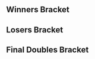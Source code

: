 {{DISPLAYTITLE:DreamHack Denver 2017: ''Melee'' Doubles Bracket}}{{SetGame|melee}}
{{DreamHack Denver 2017 Melee Tabs}}
==Winners Bracket==
{{64DEDoublesWBracketA
|column-width=170
<!-- ROUND 1 -->
|r1m1t1p1=Hungrybox |r1m1t1p1flag=us
|r1m1t1p2=ChuDat |r1m1t1p2flag=us |r1m1t1score=2
|r1m1t2p1=Vest |r1m1t2p1flag=us
|r1m1t2p2=Sambr |r1m1t2p2flag=us |r1m1t2score=0
|r1m1win=1

|r1m2t1p1=Perfect_LifeForm |r1m2t1p1flag=us
|r1m2t1p2=BAD_BHUDDA |r1m2t1p2flag=us |r1m2t1score={{win}}
|r1m2t2p1=Ulysses |r1m2t2p1flag=us
|r1m2t2p2=Cheif Keif |r1m2t2p2flag=us |r1m2t2score=DQ
|r1m2win=1

|r1m3t1p1=Nosebleed |r1m3t1p1flag=us
|r1m3t1p2=Conman |r1m3t1p2flag=us |r1m3t1score=2
|r1m3t2p1=zeonyphus |r1m3t2p1flag=us
|r1m3t2p2=Crowken |r1m3t2p2flag=us |r1m3t2score=0
|r1m3win=1

|r1m4t1p1=Okay |r1m4t1p1flag=us
|r1m4t1p2=Fish |r1m4t1p2flag=us |r1m4t1score=2
|r1m4t2p1=Slothy |r1m4t2p1flag=us
|r1m4t2p2=Oyster |r1m4t2p2flag=us |r1m4t2score=0
|r1m4win=1

|r1m5t1p1=Third Strongest |r1m5t1p1flag=us
|r1m5t1p2=FKA Scallop |r1m5t1p2flag=us |r1m5t1score=2
|r1m5t2p1=Four |r1m5t2p1flag=us
|r1m5t2p2=Bloody |r1m5t2p2flag=us |r1m5t2score=0
|r1m5win=1

|r1m6t1p1=SpecialK |r1m6t1p1flag=us
|r1m6t1p2=Oleyy |r1m6t1p2flag=us |r1m6t1score=2
|r1m6t2p1=Kiefer |r1m6t2p1flag=us
|r1m6t2p2=Ace |r1m6t2p2flag=us |r1m6t2score=1
|r1m6win=1

|r1m7t1p1=Wohlgey |r1m7t1p1flag=us
|r1m7t1p2=Bobby Frizz |r1m7t1p2flag=us |r1m7t1score=1
|r1m7t2p1=JeoDude |r1m7t2p1flag=us
|r1m7t2p2=Max$ |r1m7t2p2flag=us |r1m7t2score=2
|r1m7win=2

|r1m8t1p1=destinybond |r1m8t1p1flag=us
|r1m8t1p2=Eikelmann |r1m8t1p2flag=ru |r1m8t1score=2
|r1m8t2p1=Trebor |r1m8t2p1flag=us
|r1m8t2p2=turtlesoup |r1m8t2p2flag=us |r1m8t2score=0
|r1m8win=1

|r1m9t1p1=Snowy |r1m9t1p1flag=us
|r1m9t1p2=Mew2King |r1m9t1p2flag=us |r1m9t1score=2
|r1m9t2p1=MajorDuncan |r1m9t2p1flag=us
|r1m9t2p2=Tom Selleck's Moustache |r1m9t2p2flag=us |r1m9t2score=0
|r1m9win=1

|r1m10t1p1=CoolJamz |r1m10t1p1flag=us
|r1m10t1p2=Theek |r1m10t1p2flag=us |r1m10t1score=2
|r1m10t2p1=Koi |r1m10t2p1flag=us
|r1m10t2p2=Polaroll |r1m10t2p2flag=us |r1m10t2score=0
|r1m10win=1

|r1m11t1p1=Joey |r1m11t1p1flag=us
|r1m11t1p2=ESAM |r1m11t1p2flag=us |r1m11t1score=2
|r1m11t2p1=Coolper |r1m11t2p1flag=us
|r1m11t2p2=Blond Jesus |r1m11t2p2flag=us |r1m11t2score=0
|r1m11win=1

|r1m12t1p1=krzy8 |r1m12t1p1flag=us
|r1m12t1p2=Wheels |r1m12t1p2flag=us |r1m12t1score=2
|r1m12t2p1=NateSlayer22 |r1m12t2p1flag=us
|r1m12t2p2=Slimreaper |r1m12t2p2flag= |r1m12t2score=0
|r1m12win=1

|r1m13t1p1=S2J |r1m13t1p1flag=us
|r1m13t1p2=HomeMadeWaffles |r1m13t1p2flag=us |r1m13t1score=2
|r1m13t2p1=Nexas |r1m13t2p1flag=us
|r1m13t2p2=Gata |r1m13t2p2flag=us |r1m13t2score=0
|r1m13win=1

|r1m14t1p1=Jmac |r1m14t1p1flag=us
|r1m14t1p2=iago |r1m14t1p2flag=us |r1m14t1score=2
|r1m14t2p1=Heebster |r1m14t2p1flag=us
|r1m14t2p2=gumbosaurus |r1m14t2p2flag=us |r1m14t2score=0
|r1m14win=1

|r1m15t1p1=KittyMW |r1m15t1p1flag=us
|r1m15t1p2=patcake |r1m15t1p2flag=us |r1m15t1score={{win}}
|r1m15t2p1=Bread |r1m15t2p1flag=us
|r1m15t2p2=Waifu |r1m15t2p2flag=us |r1m15t2score=DQ
|r1m15win=1

|r1m16t1p1=You |r1m16t1p1flag=us
|r1m16t1p2=Silkylaroux |r1m16t1p2flag=us |r1m16t1score={{win}}
|r1m16t2p1=LB |r1m16t2p1flag=us
|r1m16t2p2=Pantomime |r1m16t2p2flag=us |r1m16t2score=DQ
|r1m16win=1

|r1m17t1p1=NMW |r1m17t1p1flag=us
|r1m17t1p2=SFAT |r1m17t1p2flag=us |r1m17t1score=2
|r1m17t2p1=Blandeezy |r1m17t2p1flag=us
|r1m17t2p2=LV9G |r1m17t2p2flag=us |r1m17t2score=0
|r1m17win=1

|r1m18t1p1=StevenJobs |r1m18t1p1flag=us
|r1m18t1p2=30CentNoodles |r1m18t1p2flag=us |r1m18t1score=2
|r1m18t2p1=Wutup |r1m18t2p1flag=us
|r1m18t2p2=FishHatGuy |r1m18t2p2flag=us |r1m18t2score=0
|r1m18win=1

|r1m19t1p1=Reesch |r1m19t1p1flag=us
|r1m19t1p2=greenwalk |r1m19t1p2flag=us |r1m19t1score=2
|r1m19t2p1=Blackwayv |r1m19t2p1flag=us
|r1m19t2p2=ESlick |r1m19t2p2flag=us |r1m19t2score=0
|r1m19win=1

|r1m20t1p1=True Romance |r1m20t1p1flag=us
|r1m20t1p2=daneJERIS |r1m20t1p2flag= |r1m20t1score=DQ
|r1m20t2p1=bunitbill |r1m20t2p1flag=us
|r1m20t2p2=The_Ultimate_D |r1m20t2p2flag=us |r1m20t2score={{win}}
|r1m20win=2

|r1m21t1p1=Mijo! |r1m21t1p1flag=us
|r1m21t1p2=Mojo |r1m21t1p2flag=us |r1m21t1score=2
|r1m21t2p1=Gobo923 |r1m21t2p1flag=us
|r1m21t2p2=Bubbles1869 |r1m21t2p2flag=us |r1m21t2score=0
|r1m21win=1

|r1m22t1p1=Feenex |r1m22t1p1flag=us
|r1m22t1p2=Mysto |r1m22t1p2flag=us |r1m22t1score=1
|r1m22t2p1=TBD |r1m22t2p1flag=us
|r1m22t2p2=Slurex |r1m22t2p2flag=us |r1m22t2score=2
|r1m22win=2

|r1m23t1p1=WizP |r1m23t1p1flag=us
|r1m23t1p2=DSJ |r1m23t1p2flag=us |r1m23t1score={{win}}
|r1m23t2p1=Haxses |r1m23t2p1flag=us
|r1m23t2p2=Masked |r1m23t2p2flag= |r1m23t2score=DQ
|r1m23win=1

|r1m24t1p1=AHS |r1m24t1p1flag=us
|r1m24t1p2=Suess |r1m24t1p2flag=us |r1m24t1score={{win}}
|r1m24t2p1=Regulating_Mofo |r1m24t2p1flag=us
|r1m24t2p2=Hubba Bubba |r1m24t2p2flag=us |r1m24t2score=DQ
|r1m24win=1

|r1m25t1p1=Syrox |r1m25t1p1flag=us
|r1m25t1p2=Westballz |r1m25t1p2flag=us |r1m25t1score=2
|r1m25t2p1=iCO |r1m25t2p1flag=us
|r1m25t2p2=Kurt McGurt |r1m25t2p2flag=us |r1m25t2score=0
|r1m25win=1

|r1m26t1p1=GetCrabby |r1m26t1p1flag=us
|r1m26t1p2=Dynasty |r1m26t1p2flag=us |r1m26t1score=2
|r1m26t2p1=Tricolour |r1m26t2p1flag=us
|r1m26t2p2=DonutBoy_17 |r1m26t2p2flag=us |r1m26t2score=0
|r1m26win=1

|r1m27t1p1=Fishbait |r1m27t1p1flag=us
|r1m27t1p2=Keyo |r1m27t1p2flag=us |r1m27t1score=2
|r1m27t2p1=mibikin |r1m27t2p1flag=us
|r1m27t2p2=Dechlek |r1m27t2p2flag=us |r1m27t2score=0
|r1m27win=1

|r1m28t1p1=Phazon |r1m28t1p1flag=us
|r1m28t1p2=Fizz |r1m28t1p2flag=us |r1m28t1score=2
|r1m28t2p1=uvsvdu |r1m28t2p1flag=us
|r1m28t2p2=TheMoonX |r1m28t2p2flag=us |r1m28t2score=0
|r1m28win=1

|r1m29t1p1=G$ |r1m29t1p1flag=us
|r1m29t1p2=DJ Nintendo |r1m29t1p2flag=us |r1m29t1score=2
|r1m29t2p1=BATTS |r1m29t2p1flag=us
|r1m29t2p2=Akito |r1m29t2p2flag=us |r1m29t2score=0
|r1m29win=1

|r1m30t1p1=FERF |r1m30t1p1flag=us
|r1m30t1p2=Zealot |r1m30t1p2flag=us |r1m30t1score=2
|r1m30t2p1=chrisWITHaK |r1m30t2p1flag=us
|r1m30t2p2=PLOP |r1m30t2p2flag=us |r1m30t2score=0
|r1m30win=1

|r1m31t1p1=TheVelvetMarmot |r1m31t1p1flag=us
|r1m31t1p2=JSalt |r1m31t1p2flag=us |r1m31t1score=2
|r1m31t2p1=BANG! |r1m31t2p1flag=us
|r1m31t2p2=JoGuy |r1m31t2p2flag=us |r1m31t2score=0
|r1m31win=1

|r1m32t1p1=Tips |r1m32t1p1flag=us
|r1m32t1p2=Critius |r1m32t1p2flag=us |r1m32t1score=2
|r1m32t2p1=ilikepieinmouth |r1m32t2p1flag=us
|r1m32t2p2=Geostigma |r1m32t2p2flag=us |r1m32t2score=0
|r1m32win=1

<!-- ROUND 2 -->
|r2m1t1p1=Hungrybox |r2m1t1p1flag=us
|r2m1t1p2=ChuDat |r2m1t1p2flag=us |r2m1t1score=2
|r2m1t2p1=Perfect_LifeForm |r2m1t2p1flag=us
|r2m1t2p2=BAD_BHUDDA |r2m1t2p2flag=us |r2m1t2score=0
|r2m1win=1

|r2m2t1p1=Nosebleed |r2m2t1p1flag=us
|r2m2t1p2=Conman |r2m2t1p2flag=us |r2m2t1score=1
|r2m2t2p1=Okay |r2m2t2p1flag=us
|r2m2t2p2=Fish |r2m2t2p2flag=us |r2m2t2score=2
|r2m2win=2

|r2m3t1p1=Third Strongest |r2m3t1p1flag=us
|r2m3t1p2=FKA Scallop |r2m3t1p2flag=us |r2m3t1score=2
|r2m3t2p1=SpecialK |r2m3t2p1flag=us
|r2m3t2p2=Oleyy |r2m3t2p2flag=us |r2m3t2score=0
|r2m3win=1

|r2m4t1p1=JeoDude |r2m4t1p1flag=us
|r2m4t1p2=Max$ |r2m4t1p2flag=us |r2m4t1score=0
|r2m4t2p1=destinybond |r2m4t2p1flag=us
|r2m4t2p2=Eikelmann |r2m4t2p2flag=ru |r2m4t2score=2
|r2m4win=2

|r2m5t1p1=Snowy |r2m5t1p1flag=us
|r2m5t1p2=Mew2King |r2m5t1p2flag=us |r2m5t1score=2
|r2m5t2p1=CoolJamz |r2m5t2p1flag=us
|r2m5t2p2=Theek |r2m5t2p2flag=us |r2m5t2score=0
|r2m5win=1

|r2m6t1p1=Joey |r2m6t1p1flag=us
|r2m6t1p2=ESAM |r2m6t1p2flag=us |r2m6t1score=2
|r2m6t2p1=krzy8 |r2m6t2p1flag=us
|r2m6t2p2=Wheels |r2m6t2p2flag=us |r2m6t2score=0
|r2m6win=1

|r2m7t1p1=S2J |r2m7t1p1flag=us
|r2m7t1p2=HomeMadeWaffles |r2m7t1p2flag=us |r2m7t1score=2
|r2m7t2p1=Jmac |r2m7t2p1flag=us
|r2m7t2p2=iago |r2m7t2p2flag=us |r2m7t2score=0
|r2m7win=1

|r2m8t1p1=KittyMW |r2m8t1p1flag=us
|r2m8t1p2=patcake |r2m8t1p2flag=us |r2m8t1score=2
|r2m8t2p1=You |r2m8t2p1flag=us
|r2m8t2p2=Silkylaroux |r2m8t2p2flag=us |r2m8t2score=0
|r2m8win=1

|r2m9t1p1=NMW |r2m9t1p1flag=us
|r2m9t1p2=SFAT |r2m9t1p2flag=us |r2m9t1score=2
|r2m9t2p1=StevenJobs |r2m9t2p1flag=us
|r2m9t2p2=30CentNoodles |r2m9t2p2flag=us |r2m9t2score=0
|r2m9win=1

|r2m10t1p1=Reesch |r2m10t1p1flag=us
|r2m10t1p2=greenwalk |r2m10t1p2flag=us |r2m10t1score={{win}}
|r2m10t2p1=bunitbill |r2m10t2p1flag=us
|r2m10t2p2=The_Ultimate_D |r2m10t2p2flag=us |r2m10t2score=DQ
|r2m10win=1

|r2m11t1p1=Mijo! |r2m11t1p1flag=us
|r2m11t1p2=Mojo |r2m11t1p2flag=us |r2m11t1score=2
|r2m11t2p1=TBD |r2m11t2p1flag=us
|r2m11t2p2=Slurex |r2m11t2p2flag=us |r2m11t2score=0
|r2m11win=1

|r2m12t1p1=WizP |r2m12t1p1flag=us
|r2m12t1p2=DSJ |r2m12t1p2flag=us |r2m12t1score=2
|r2m12t2p1=AHS |r2m12t2p1flag=us
|r2m12t2p2=Suess |r2m12t2p2flag=us |r2m12t2score=0
|r2m12win=1

|r2m13t1p1=Syrox |r2m13t1p1flag=us
|r2m13t1p2=Westballz |r2m13t1p2flag=us |r2m13t1score=2
|r2m13t2p1=GetCrabby |r2m13t2p1flag=us
|r2m13t2p2=Dynasty |r2m13t2p2flag=us |r2m13t2score=0
|r2m13win=1

|r2m14t1p1=Fishbait |r2m14t1p1flag=us
|r2m14t1p2=Keyo |r2m14t1p2flag=us |r2m14t1score=2
|r2m14t2p1=Phazon |r2m14t2p1flag=us
|r2m14t2p2=Fizz |r2m14t2p2flag=us |r2m14t2score=0
|r2m14win=1

|r2m15t1p1=G$ |r2m15t1p1flag=us
|r2m15t1p2=DJ Nintendo |r2m15t1p2flag=us |r2m15t1score=2
|r2m15t2p1=FERF |r2m15t2p1flag=us
|r2m15t2p2=Zealot |r2m15t2p2flag=us |r2m15t2score=0
|r2m15win=1

|r2m16t1p1=TheVelvetMarmot |r2m16t1p1flag=us
|r2m16t1p2=JSalt |r2m16t1p2flag=us |r2m16t1score=2
|r2m16t2p1=Tips |r2m16t2p1flag=us
|r2m16t2p2=Critius |r2m16t2p2flag=us |r2m16t2score=0
|r2m16win=1

<!-- ROUND 3 -->
|r3m1t1p1=Hungrybox |r3m1t1p1flag=us
|r3m1t1p2=ChuDat |r3m1t1p2flag=us |r3m1t1score=2
|r3m1t2p1=Okay |r3m1t2p1flag=us
|r3m1t2p2=Fish |r3m1t2p2flag=us |r3m1t2score=0
|r3m1win=1

|r3m2t1p1=Third Strongest |r3m2t1p1flag=us
|r3m2t1p2=FKA Scallop |r3m2t1p2flag=us |r3m2t1score=0
|r3m2t2p1=destinybond |r3m2t2p1flag=us
|r3m2t2p2=Eikelmann |r3m2t2p2flag=ru |r3m2t2score=2
|r3m2win=2


|r3m3t1p1=Snowy |r3m3t1p1flag=us
|r3m3t1p2=Mew2King |r3m3t1p2flag=us |r3m3t1score=2
|r3m3t2p1=Joey |r3m3t2p1flag=us
|r3m3t2p2=ESAM |r3m3t2p2flag=us |r3m3t2score=0
|r3m3win=1

|r3m4t1p1=S2J |r3m4t1p1flag=us
|r3m4t1p2=HomeMadeWaffles |r3m4t1p2flag=us |r3m4t1score=2
|r3m4t2p1=KittyMW |r3m4t2p1flag=us
|r3m4t2p2=patcake |r3m4t2p2flag=us |r3m4t2score=0
|r3m4win=1

|r3m5t1p1=NMW |r3m5t1p1flag=us
|r3m5t1p2=SFAT |r3m5t1p2flag=us |r3m5t1score=2
|r3m5t2p1=Reesch |r3m5t2p1flag=us
|r3m5t2p2=greenwalk |r3m5t2p2flag=us |r3m5t2score=0
|r3m5win=1

|r3m6t1p1=Mijo! |r3m6t1p1flag=us
|r3m6t1p2=Mojo |r3m6t1p2flag=us |r3m6t1score=2
|r3m6t2p1=WizP |r3m6t2p1flag=us
|r3m6t2p2=DSJ |r3m6t2p2flag=us |r3m6t2score=0
|r3m6win=1

|r3m7t1p1=Syrox |r3m7t1p1flag=us
|r3m7t1p2=Westballz |r3m7t1p2flag=us |r3m7t1score=2
|r3m7t2p1=Fishbait |r3m7t2p1flag=us
|r3m7t2p2=Keyo |r3m7t2p2flag=us |r3m7t2score=0
|r3m7win=1

|r3m8t1p1=G$ |r3m8t1p1flag=us
|r3m8t1p2=DJ Nintendo |r3m8t1p2flag=us |r3m8t1score=2
|r3m8t2p1=TheVelvetMarmot |r3m8t2p1flag=us
|r3m8t2p2=JSalt |r3m8t2p2flag=us |r3m8t2score=0
|r3m8win=1

<!-- ROUND 4 -->
|r4m1t1p1=Hungrybox |r4m1t1p1flag=us
|r4m1t1p2=ChuDat |r4m1t1p2flag=us |r4m1t1score=2
|r4m1t2p1=destinybond |r4m1t2p1flag=us
|r4m1t2p2=Eikelmann |r4m1t2p2flag=ru |r4m1t2score=0
|r4m1win=1

|r4m2t1p1=Snowy |r4m2t1p1flag=us
|r4m2t1p2=Mew2King |r4m2t1p2flag=us |r4m2t1score=0
|r4m2t2p1=S2J |r4m2t2p1flag=us
|r4m2t2p2=HomeMadeWaffles |r4m2t2p2flag=us |r4m2t2score=2
|r4m2win=2
|r4m2t1p1char1=jigglypuff |r4m2t1p1stock1=0 |r4m2t1p2char1=sheik |r4m2t1p2stock1=0
|r4m2t2p1char1=cf |r4m2t2p1stock1=1 |r4m2t2p2char1=fox |r4m2t2p2stock1=1 |r4m2win1=2 |r4m2stage1=Battlefield
|r4m2t1p1char2=jigglypuff |r4m2t1p1stock2=0 |r4m2t1p2char2=sheik |r4m2t1p2stock2=0
|r4m2t2p1char2=cf |r4m2t2p1stock2=2 |r4m2t2p2char2=fox |r4m2t2p2stock2=1 |r4m2win2=2 |r4m2stage2=Battlefield
|r4m2date=October 20, 2017
|r4m2details={{BracketMatchDetails|reddit=|comment=|vod=}}

|r4m3t1p1=NMW |r4m3t1p1flag=us
|r4m3t1p2=SFAT |r4m3t1p2flag=us |r4m3t1score=2
|r4m3t2p1=Mijo! |r4m3t2p1flag=us
|r4m3t2p2=Mojo |r4m3t2p2flag=us |r4m3t2score=1
|r4m3win=1

|r4m4t1p1=Syrox |r4m4t1p1flag=us
|r4m4t1p2=Westballz |r4m4t1p2flag=us |r4m4t1score=2
|r4m4t2p1=G$ |r4m4t2p1flag=us
|r4m4t2p2=DJ Nintendo |r4m4t2p2flag=us |r4m4t2score=1
|r4m4win=1

<!-- ROUND 5 -->
|r5m1t1p1=Hungrybox |r5m1t1p1flag=us
|r5m1t1p2=ChuDat |r5m1t1p2flag=us |r5m1t1score=2
|r5m1t2p1=S2J |r5m1t2p1flag=us
|r5m1t2p2=HomeMadeWaffles |r5m1t2p2flag=us |r5m1t2score=0
|r5m1win=1
|r5m1t1p1char1=jigglypuff |r5m1t1p1stock1=2 |r5m1t1p2char1=ic |r5m1t1p2stock1=2
|r5m1t2p1char1=cf |r5m1t2p1stock1=0 |r5m1t2p2char1=fox |r5m1t2p2stock1=0 |r5m1win1=1 |r5m1stage1=Battlefield
|r5m1t1p1char2=jigglypuff |r5m1t1p1stock2=1 |r5m1t1p2char2=ic |r5m1t1p2stock2=3
|r5m1t2p1char2=cf |r5m1t2p1stock2=0 |r5m1t2p2char2=fox |r5m1t2p2stock2=0 |r5m1win2=1 |r5m1stage2=Pokémon Stadium
|r5m1date=October 20, 2017
|r5m1details={{BracketMatchDetails|reddit=|comment=|vod=}}

|r5m2t1p1=NMW |r5m2t1p1flag=us
|r5m2t1p2=SFAT |r5m2t1p2flag=us |r5m2t1score=2
|r5m2t2p1=Syrox |r5m2t2p1flag=us
|r5m2t2p2=Westballz |r5m2t2p2flag=us |r5m2t2score=0
|r5m2win=1
|r5m2t1p1char1=cf |r5m2t1p1stock1=0 |r5m2t1p2char1=fox |r5m2t1p2stock1=1
|r5m2t2p1char1=fox |r5m2t2p1stock1=0 |r5m2t2p2char1=falco |r5m2t2p2stock1=0 |r5m2win1=1 |r5m2stage1=Battlefield
|r5m2t1p1char2=cf |r5m2t1p1stock2=1 |r5m2t1p2char2=fox |r5m2t1p2stock2=1
|r5m2t2p1char2=fox |r5m2t2p1stock2=0 |r5m2t2p2char2=falco |r5m2t2p2stock2=0 |r5m2win2=1 |r5m2stage2=Dream Land
|r5m2date=October 20, 2017
|r5m2details={{BracketMatchDetails|reddit=|comment=|vod=}}
}}

==Losers Bracket==
{{64DEDoublesLBracketSmwA
|tourneylink=DreamHack/2017/Denver/Melee
|tourneyname=DreamHack Denver 2017
|l1placement=49-64
|l2placement=33-48
|l3placement=25-32
|l4placement=17-24
|l5placement=13-16
|l6placement=9-12
|l7placement=7-8
|l8placement=5-6
|column-width=170

<!-- ROUND 1 -->
|l1m1t1p1=Vest |l1m1t1p1flag=us
|l1m1t1p2=Sambr |l1m1t1p2flag=us |l1m1t1score=2
|l1m1t2p1=Ulysses |l1m1t2p1flag=us
|l1m1t2p2=Cheif Keif |l1m1t2p2flag=us |l1m1t2score=1
|l1m1win=1

|l1m2t1p1=zeonyphus |l1m2t1p1flag=us
|l1m2t1p2=Crowken |l1m2t1p2flag=us |l1m2t1score=0
|l1m2t2p1=Slothy |l1m2t2p1flag=us
|l1m2t2p2=Oyster |l1m2t2p2flag=us |l1m2t2score=2
|l1m2win=2

|l1m3t1p1=Four |l1m3t1p1flag=us
|l1m3t1p2=Bloody |l1m3t1p2flag=us |l1m3t1score=2
|l1m3t2p1=Kiefer |l1m3t2p1flag=us
|l1m3t2p2=Ace |l1m3t2p2flag=us |l1m3t2score=1
|l1m3win=1

|l1m4t1p1=Wohlgey |l1m4t1p1flag=us
|l1m4t1p2=Bobby Frizz |l1m4t1p2flag=us |l1m4t1score=2
|l1m4t2p1=Trebor |l1m4t2p1flag=us
|l1m4t2p2=turtlesoup |l1m4t2p2flag=us |l1m4t2score=0
|l1m4win=1

|l1m5t1p1=MajorDuncan |l1m5t1p1flag=us
|l1m5t1p2=Tom Selleck's Moustache |l1m5t1p2flag=us |l1m5t1score=0
|l1m5t2p1=Koi |l1m5t2p1flag=us
|l1m5t2p2=Polaroll |l1m5t2p2flag=us |l1m5t2score=2
|l1m5win=2

|l1m6t1p1=Coolper |l1m6t1p1flag=us
|l1m6t1p2=Blond Jesus |l1m6t1p2flag=us |l1m6t1score={{win}}
|l1m6t2p1=NateSlayer22 |l1m6t2p1flag=us
|l1m6t2p2=Slimreaper |l1m6t2p2flag= |l1m6t2score=DQ
|l1m6win=1

|l1m7t1p1=Nexas |l1m7t1p1flag=us
|l1m7t1p2=Gata |l1m7t1p2flag=us |l1m7t1score=0
|l1m7t2p1=Heebster |l1m7t2p1flag=us
|l1m7t2p2=gumbosaurus |l1m7t2p2flag=us |l1m7t2score=2
|l1m7win=2

|l1m8t1p1=Bread |l1m8t1p1flag=us
|l1m8t1p2=Waifu |l1m8t1p2flag=us |l1m8t1score={{win}}
|l1m8t2p1=LB |l1m8t2p1flag=us
|l1m8t2p2=Pantomime |l1m8t2p2flag=us |l1m8t2score=DQ
|l1m8win=1

|l1m9t1p1=Blandeezy |l1m9t1p1flag=us
|l1m9t1p2=LV9G |l1m9t1p2flag=us |l1m9t1score=2
|l1m9t2p1=Wutup |l1m9t2p1flag=us
|l1m9t2p2=FishHatGuy |l1m9t2p2flag=us |l1m9t2score=0
|l1m9win=1

|l1m10t1p1=Blackwayv |l1m10t1p1flag=us
|l1m10t1p2=ESlick |l1m10t1p2flag=us |l1m10t1score={{win}}
|l1m10t2p1=True Romance |l1m10t2p1flag=us
|l1m10t2p2=daneJERIS |l1m10t2p2flag= |l1m10t2score=DQ
|l1m10win=1

|l1m11t1p1=Gobo923 |l1m11t1p1flag=us
|l1m11t1p2=Bubbles1869 |l1m11t1p2flag=us |l1m11t1score=DQ
|l1m11t2p1=Feenex |l1m11t2p1flag=us
|l1m11t2p2=Mysto |l1m11t2p2flag=us |l1m11t2score={{win}}
|l1m11win=2

|l1m12t1p1=Haxses |l1m12t1p1flag=us
|l1m12t1p2=Masked |l1m12t1p2flag= |l1m12t1score={{win}}
|l1m12t2p1=Regulating_Mofo |l1m12t2p1flag=us
|l1m12t2p2=Hubba Bubba |l1m12t2p2flag=us |l1m12t2score=DQ
|l1m12win=1

|l1m13t1p1=iCO |l1m13t1p1flag=us
|l1m13t1p2=Kurt McGurt |l1m13t1p2flag=us |l1m13t1score=2
|l1m13t2p1=Tricolour |l1m13t2p1flag=us
|l1m13t2p2=DonutBoy_17 |l1m13t2p2flag=us |l1m13t2score=0
|l1m13win=1

|l1m14t1p1=mibikin |l1m14t1p1flag=us
|l1m14t1p2=Dechlek |l1m14t1p2flag=us |l1m14t1score=2
|l1m14t2p1=uvsvdu |l1m14t2p1flag=us
|l1m14t2p2=TheMoonX |l1m14t2p2flag=us |l1m14t2score=0
|l1m14win=1

|l1m15t1p1=BATTS |l1m15t1p1flag=us
|l1m15t1p2=Akito |l1m15t1p2flag=us |l1m15t1score=2
|l1m15t2p1=chrisWITHaK |l1m15t2p1flag=us
|l1m15t2p2=PLOP |l1m15t2p2flag=us |l1m15t2score=0
|l1m15win=1

|l1m16t1p1=BANG! |l1m16t1p1flag=us
|l1m16t1p2=JoGuy |l1m16t1p2flag=us |l1m16t1score=1
|l1m16t2p1=ilikepieinmouth |l1m16t2p1flag=us
|l1m16t2p2=Geostigma |l1m16t2p2flag=us |l1m16t2score=2
|l1m16win=2

<!-- ROUND 2 -->
|l2m1t1p1=Tips |l2m1t1p1flag=us
|l2m1t1p2=Critius |l2m1t1p2flag=us |l2m1t1score=2
|l2m1t2p1=Vest |l2m1t2p1flag=us
|l2m1t2p2=Sambr |l2m1t2p2flag=us |l2m1t2score=1
|l2m1win=1

|l2m2t1p1=FERF |l2m2t1p1flag=us
|l2m2t1p2=Zealot |l2m2t1p2flag=us |l2m2t1score=2
|l2m2t2p1=Slothy |l2m2t2p1flag=us
|l2m2t2p2=Oyster |l2m2t2p2flag=us |l2m2t2score=0
|l2m2win=1

|l2m3t1p1=Phazon |l2m3t1p1flag=us
|l2m3t1p2=Fizz |l2m3t1p2flag=us |l2m3t1score=2
|l2m3t2p1=Four |l2m3t2p1flag=us
|l2m3t2p2=Bloody |l2m3t2p2flag=us |l2m3t2score=0
|l2m3win=1

|l2m4t1p1=GetCrabby |l2m4t1p1flag=us
|l2m4t1p2=Dynasty |l2m4t1p2flag=us |l2m4t1score=0
|l2m4t2p1=Wohlgey |l2m4t2p1flag=us
|l2m4t2p2=Bobby Frizz |l2m4t2p2flag=us |l2m4t2score=2
|l2m4win=2

|l2m5t1p1=AHS |l2m5t1p1flag=us
|l2m5t1p2=Suess |l2m5t1p2flag=us |l2m5t1score=2
|l2m5t2p1=Koi |l2m5t2p1flag=us
|l2m5t2p2=Polaroll |l2m5t2p2flag=us |l2m5t2score=0
|l2m5win=1

|l2m6t1p1=TBD |l2m6t1p1flag=us
|l2m6t1p2=Slurex |l2m6t1p2flag=us |l2m6t1score=2
|l2m6t2p1=Coolper |l2m6t2p1flag=us
|l2m6t2p2=Blond Jesus |l2m6t2p2flag=us |l2m6t2score=0
|l2m6win=1

|l2m7t1p1=bunitbill |l2m7t1p1flag=us
|l2m7t1p2=The_Ultimate_D |l2m7t1p2flag=us |l2m7t1score=DQ
|l2m7t2p1=Heebster |l2m7t2p1flag=us
|l2m7t2p2=gumbosaurus |l2m7t2p2flag=us |l2m7t2score={{win}}
|l2m7win=2

|l2m8t1p1=StevenJobs |l2m8t1p1flag=us
|l2m8t1p2=30CentNoodles |l2m8t1p2flag=us |l2m8t1score={{win}}
|l2m8t2p1=Bread |l2m8t2p1flag=us
|l2m8t2p2=Waifu |l2m8t2p2flag=us |l2m8t2score=DQ
|l2m8win=1

|l2m9t1p1=You |l2m9t1p1flag=us
|l2m9t1p2=Silkylaroux |l2m9t1p2flag=us |l2m9t1score=0
|l2m9t2p1=Blandeezy |l2m9t2p1flag=us
|l2m9t2p2=LV9G |l2m9t2p2flag=us |l2m9t2score=2
|l2m9win=2

|l2m10t1p1=Jmac |l2m10t1p1flag=us
|l2m10t1p2=iago |l2m10t1p2flag=us |l2m10t1score=2
|l2m10t2p1=Blackwayv |l2m10t2p1flag=us
|l2m10t2p2=ESlick |l2m10t2p2flag=us |l2m10t2score=0
|l2m10win=1

|l2m11t1p1=krzy8 |l2m11t1p1flag=us
|l2m11t1p2=Wheels |l2m11t1p2flag=us |l2m11t1score=2
|l2m11t2p1=Feenex |l2m11t2p1flag=us
|l2m11t2p2=Mysto |l2m11t2p2flag=us |l2m11t2score=1
|l2m11win=1

|l2m12t1p1=CoolJamz |l2m12t1p1flag=us
|l2m12t1p2=Theek |l2m12t1p2flag=us |l2m12t1score=2
|l2m12t2p1=Haxses |l2m12t2p1flag=us
|l2m12t2p2=Masked |l2m12t2p2flag= |l2m12t2score=1
|l2m12win=1

|l2m13t1p1=JeoDude |l2m13t1p1flag=us
|l2m13t1p2=Max$ |l2m13t1p2flag=us |l2m13t1score=0
|l2m13t2p1=iCO |l2m13t2p1flag=us
|l2m13t2p2=Kurt McGurt |l2m13t2p2flag=us |l2m13t2score=2
|l2m13win=2

|l2m14t1p1=SpecialK |l2m14t1p1flag=us
|l2m14t1p2=Oleyy |l2m14t1p2flag=us |l2m14t1score=2
|l2m14t2p1=mibikin |l2m14t2p1flag=us
|l2m14t2p2=Dechlek |l2m14t2p2flag=us |l2m14t2score=0
|l2m14win=1

|l2m15t1p1=Nosebleed |l2m15t1p1flag=us
|l2m15t1p2=Conman |l2m15t1p2flag=us |l2m15t1score=2
|l2m15t2p1=BATTS |l2m15t2p1flag=us
|l2m15t2p2=Akito |l2m15t2p2flag=us |l2m15t2score=0
|l2m15win=1

|l2m16t1p1=Perfect_LifeForm |l2m16t1p1flag=us
|l2m16t1p2=BAD_BHUDDA |l2m16t1p2flag=us |l2m16t1score=2
|l2m16t2p1=ilikepieinmouth |l2m16t2p1flag=us
|l2m16t2p2=Geostigma |l2m16t2p2flag=us |l2m16t2score=0
|l2m16win=1

<!-- ROUND 3 -->
|l3m1t1p1=Tips |l3m1t1p1flag=us
|l3m1t1p2=Critius |l3m1t1p2flag=us |l3m1t1score=1
|l3m1t2p1=FERF |l3m1t2p1flag=us
|l3m1t2p2=Zealot |l3m1t2p2flag=us |l3m1t2score=2
|l3m1win=2

|l3m2t1p1=Phazon |l3m2t1p1flag=us
|l3m2t1p2=Fizz |l3m2t1p2flag=us |l3m2t1score=1
|l3m2t2p1=Wohlgey |l3m2t2p1flag=us
|l3m2t2p2=Bobby Frizz |l3m2t2p2flag=us |l3m2t2score=2
|l3m2win=2

|l3m3t1p1=AHS |l3m3t1p1flag=us
|l3m3t1p2=Suess |l3m3t1p2flag=us |l3m3t1score=2
|l3m3t2p1=TBD |l3m3t2p1flag=us
|l3m3t2p2=Slurex |l3m3t2p2flag=us |l3m3t2score=0
|l3m3win=1

|l3m4t1p1=Heebster |l3m4t1p1flag=us
|l3m4t1p2=gumbosaurus |l3m4t1p2flag=us |l3m4t1score=0
|l3m4t2p1=StevenJobs |l3m4t2p1flag=us
|l3m4t2p2=30CentNoodles |l3m4t2p2flag=us |l3m4t2score=2
|l3m4win=2

|l3m5t1p1=Blandeezy |l3m5t1p1flag=us
|l3m5t1p2=LV9G |l3m5t1p2flag=us |l3m5t1score=2
|l3m5t2p1=Jmac |l3m5t2p1flag=us
|l3m5t2p2=iago |l3m5t2p2flag=us |l3m5t2score=0
|l3m5win=1

|l3m6t1p1=krzy8 |l3m6t1p1flag=us
|l3m6t1p2=Wheels |l3m6t1p2flag=us |l3m6t1score=2
|l3m6t2p1=CoolJamz |l3m6t2p1flag=us
|l3m6t2p2=Theek |l3m6t2p2flag=us |l3m6t2score=0
|l3m6win=1

|l3m7t1p1=iCO |l3m7t1p1flag=us
|l3m7t1p2=Kurt McGurt |l3m7t1p2flag=us |l3m7t1score=2
|l3m7t2p1=SpecialK |l3m7t2p1flag=us
|l3m7t2p2=Oleyy |l3m7t2p2flag=us |l3m7t2score=1
|l3m7win=1

|l3m8t1p1=Nosebleed |l3m8t1p1flag=us
|l3m8t1p2=Conman |l3m8t1p2flag=us |l3m8t1score=2
|l3m8t2p1=Perfect_LifeForm |l3m8t2p1flag=us
|l3m8t2p2=BAD_BHUDDA |l3m8t2p2flag=us |l3m8t2score=0
|l3m8win=1

<!-- ROUND 4 -->
|l4m1t1p1=KittyMW |l4m1t1p1flag=us
|l4m1t1p2=patcake |l4m1t1p2flag=us |l4m1t1score=2
|l4m1t2p1=FERF |l4m1t2p1flag=us
|l4m1t2p2=Zealot |l4m1t2p2flag=us |l4m1t2score=0
|l4m1win=1

|l4m2t1p1=Joey |l4m2t1p1flag=us
|l4m2t1p2=ESAM |l4m2t1p2flag=us |l4m2t1score=2
|l4m2t2p1=Wohlgey |l4m2t2p1flag=us
|l4m2t2p2=Bobby Frizz |l4m2t2p2flag=us |l4m2t2score=1
|l4m2win=1

|l4m3t1p1=Third Strongest |l4m3t1p1flag=us
|l4m3t1p2=FKA Scallop |l4m3t1p2flag=us |l4m3t1score=2
|l4m3t2p1=AHS |l4m3t2p1flag=us
|l4m3t2p2=Suess |l4m3t2p2flag=us |l4m3t2score=0
|l4m3win=1

|l4m4t1p1=Okay |l4m4t1p1flag=us
|l4m4t1p2=Fish |l4m4t1p2flag=us |l4m4t1score=2
|l4m4t2p1=StevenJobs |l4m4t2p1flag=us
|l4m4t2p2=30CentNoodles |l4m4t2p2flag=us |l4m4t2score=0
|l4m4win=1

|l4m5t1p1=TheVelvetMarmot |l4m5t1p1flag=us
|l4m5t1p2=JSalt |l4m5t1p2flag=us |l4m5t1score=2
|l4m5t2p1=Blandeezy |l4m5t2p1flag=us
|l4m5t2p2=LV9G |l4m5t2p2flag=us |l4m5t2score=0
|l4m5win=1

|l4m6t1p1=Fishbait |l4m6t1p1flag=us
|l4m6t1p2=Keyo |l4m6t1p2flag=us |l4m6t1score=2
|l4m6t2p1=krzy8 |l4m6t2p1flag=us
|l4m6t2p2=Wheels |l4m6t2p2flag=us |l4m6t2score=0
|l4m6win=1

|l4m7t1p1=WizP |l4m7t1p1flag=us
|l4m7t1p2=DSJ |l4m7t1p2flag=us |l4m7t1score=2
|l4m7t2p1=iCO |l4m7t2p1flag=us
|l4m7t2p2=Kurt McGurt |l4m7t2p2flag=us |l4m7t2score=0
|l4m7win=1

|l4m8t1p1=Reesch |l4m8t1p1flag=us
|l4m8t1p2=greenwalk |l4m8t1p2flag=us |l4m8t1score=1
|l4m8t2p1=Nosebleed |l4m8t2p1flag=us
|l4m8t2p2=Conman |l4m8t2p2flag=us |l4m8t2score=2
|l4m8win=2

<!-- ROUND 5 -->
|l5m1t1p1=KittyMW |l5m1t1p1flag=us
|l5m1t1p2=patcake |l5m1t1p2flag=us |l5m1t1score=2
|l5m1t2p1=Joey |l5m1t2p1flag=us
|l5m1t2p2=ESAM |l5m1t2p2flag=us |l5m1t2score=0
|l5m1win=1

|l5m2t1p1=Third Strongest |l5m2t1p1flag=us
|l5m2t1p2=FKA Scallop |l5m2t1p2flag=us |l5m2t1score=2
|l5m2t2p1=Okay |l5m2t2p1flag=us
|l5m2t2p2=Fish |l5m2t2p2flag=us |l5m2t2score=0
|l5m2win=1

|l5m3t1p1=TheVelvetMarmot |l5m3t1p1flag=us
|l5m3t1p2=JSalt |l5m3t1p2flag=us |l5m3t1score=0
|l5m3t2p1=Fishbait |l5m3t2p1flag=us
|l5m3t2p2=Keyo |l5m3t2p2flag=us |l5m3t2score=2
|l5m3win=2

|l5m4t1p1=WizP |l5m4t1p1flag=us
|l5m4t1p2=DSJ |l5m4t1p2flag=us |l5m4t1score=2
|l5m4t2p1=Nosebleed |l5m4t2p1flag=us
|l5m4t2p2=Conman |l5m4t2p2flag=us |l5m4t2score=1
|l5m4win=1

<!-- ROUND 6 -->
|l6m1t1p1=Mijo! |l6m1t1p1flag=us
|l6m1t1p2=Mojo |l6m1t1p2flag=us |l6m1t1score=1
|l6m1t2p1=KittyMW |l6m1t2p1flag=us
|l6m1t2p2=patcake |l6m1t2p2flag=us |l6m1t2score=2
|l6m1win=2

|l6m2t1p1=G$ |l6m2t1p1flag=us
|l6m2t1p2=DJ Nintendo |l6m2t1p2flag=us |l6m2t1score=2
|l6m2t2p1=Third Strongest |l6m2t2p1flag=us
|l6m2t2p2=FKA Scallop |l6m2t2p2flag=us |l6m2t2score=0
|l6m2win=1

|l6m3t1p1=destinybond |l6m3t1p1flag=us
|l6m3t1p2=Eikelmann |l6m3t1p2flag=ru |l6m3t1score=2
|l6m3t2p1=Fishbait |l6m3t2p1flag=us
|l6m3t2p2=Keyo |l6m3t2p2flag=us |l6m3t2score=0
|l6m3win=1

|l6m4t1p1=Snowy |l6m4t1p1flag=us
|l6m4t1p2=Mew2King |l6m4t1p2flag=us |l6m4t1score=2
|l6m4t2p1=WizP |l6m4t2p1flag=us
|l6m4t2p2=DSJ |l6m4t2p2flag=us |l6m4t2score=0
|l6m4win=1

<!-- ROUND 7 -->
|l7m1t1p1=KittyMW |l7m1t1p1flag=us
|l7m1t1p2=patcake |l7m1t1p2flag=us |l7m1t1score=0
|l7m1t2p1=G$ |l7m1t2p1flag=us
|l7m1t2p2=DJ Nintendo |l7m1t2p2flag=us |l7m1t2score=2
|l7m1win=2
|l7m1t1p1char1=fox |l7m1t1p1stock1=0 |l7m1t1p2char1=peach |l7m1t1p2stock1=0
|l7m1t2p1char1=marth |l7m1t2p1stock1=3 |l7m1t2p2char1=fox |l7m1t2p2stock1=2 |l7m1win1=2 |l7m1stage1=Final Destination
|l7m1t1p1char2=fox |l7m1t1p1stock2=0 |l7m1t1p2char2=peach |l7m1t1p2stock2=0
|l7m1t2p1char2=falco |l7m1t2p1stock2=1 |l7m1t2p2char2=fox |l7m1t2p2stock2=2 |l7m1win2=2 |l7m1stage2=Pokémon Stadium
|l7m1date=October 20, 2017
|l7m1details={{BracketMatchDetails|reddit=|comment=|vod=}}

|l7m2t1p1=destinybond |l7m2t1p1flag=us
|l7m2t1p2=Eikelmann |l7m2t1p2flag=ru |l7m2t1score=1
|l7m2t2p1=Snowy |l7m2t2p1flag=us
|l7m2t2p2=Mew2King |l7m2t2p2flag=us |l7m2t2score=2
|l7m2win=2

<!-- ROUND 8 -->
|l8m1t1p1=S2J |l8m1t1p1flag=us
|l8m1t1p2=HomeMadeWaffles |l8m1t1p2flag=us |l8m1t1score=1
|l8m1t2p1=G$ |l8m1t2p1flag=us
|l8m1t2p2=DJ Nintendo |l8m1t2p2flag=us |l8m1t2score=2
|l8m1win=2
|l8m1t1p1char1=cf |l8m1t1p1stock1=0 |l8m1t1p2char1=fox |l8m1t1p2stock1=0
|l8m1t2p1char1=falco |l8m1t2p1stock1=3 |l8m1t2p2char1=fox |l8m1t2p2stock1=1 |l8m1win1=2 |l8m1stage1=Pokémon Stadium
|l8m1t1p1char2=cf |l8m1t1p1stock2=0 |l8m1t1p2char2=fox |l8m1t1p2stock2=1
|l8m1t2p1char2=falco |l8m1t2p1stock2=0 |l8m1t2p2char2=fox |l8m1t2p2stock2=0 |l8m1win2=1 |l8m1stage2=Yoshi's Story
|l8m1t1p1char3=cf |l8m1t1p1stock3=0 |l8m1t1p2char3=fox |l8m1t1p2stock3=0
|l8m1t2p1char3=falco |l8m1t2p1stock3=1 |l8m1t2p2char3=fox |l8m1t2p2stock3=1 |l8m1win3=2 |l8m1stage3=Battlefield
|l8m1date=October 20, 2017
|l8m1details={{BracketMatchDetails|reddit=|comment=|vod=}}

|l8m2t1p1=Syrox |l8m2t1p1flag=us
|l8m2t1p2=Westballz |l8m2t1p2flag=us |l8m2t1score=2
|l8m2t2p1=Snowy |l8m2t2p1flag=us
|l8m2t2p2=Mew2King |l8m2t2p2flag=us |l8m2t2score=1
|l8m2win=1
}}
<onlyinclude>
==Final Doubles Bracket==
{{DEFinalDoublesSmwBracket
|tourneylink=DreamHack/2017/Denver/Melee
|tourneyname=DreamHack Denver 2017
|l1placement=4
|r2placement=3
|r3loserplacement=2
|r3winnerplacement=1

<!-- FROM WINNERS -->
|r1m1t1p1=Hungrybox |r1m1t1p1flag=us
|r1m1t1p2=ChuDat |r1m1t1p2flag=us |r1m1t1score=2
|r1m1t2p1=NMW |r1m1t2p1flag=us
|r1m1t2p2=SFAT |r1m1t2p2flag=us |r1m1t2score=3
|r1m1win=2
|r1m1t1p1char1=jigglypuff |r1m1t1p1stock1=0 |r1m1t1p2char1=ic |r1m1t1p2stock1=0
|r1m1t2p1char1=cf |r1m1t2p1stock1=2 |r1m1t2p2char1=fox |r1m1t2p2stock1=1 |r1m1win1=2 |r1m1stage1=Battlefield
|r1m1t1p1char2=jigglypuff |r1m1t1p1stock2=2 |r1m1t1p2char2=ic |r1m1t1p2stock2=2
|r1m1t2p1char2=cf |r1m1t2p1stock2=0 |r1m1t2p2char2=fox |r1m1t2p2stock2=0 |r1m1win2=1 |r1m1stage2=Dream Land
|r1m1t1p1char3=jigglypuff |r1m1t1p1stock3=0 |r1m1t1p2char3=ic |r1m1t1p2stock3=0
|r1m1t2p1char3=cf |r1m1t2p1stock3=0 |r1m1t2p2char3=fox |r1m1t2p2stock3=2 |r1m1win3=2 |r1m1stage3=Yoshi's Story
|r1m1t1p1char4=jigglypuff |r1m1t1p1stock4=1 |r1m1t1p2char4=ic |r1m1t1p2stock4=1
|r1m1t2p1char4=cf |r1m1t2p1stock4=0 |r1m1t2p2char4=fox |r1m1t2p2stock4=0 |r1m1win4=1 |r1m1stage4=Final Destination
|r1m1t1p1char5=jigglypuff |r1m1t1p1stock5=0 |r1m1t1p2char5=ic |r1m1t1p2stock5=0
|r1m1t2p1char5=cf |r1m1t2p1stock5=1 |r1m1t2p2char5=fox |r1m1t2p2stock5=1 |r1m1win5=2 |r1m1stage5=Pokémon Stadium
|r1m1date=October 20, 2017
|r1m1details={{BracketMatchDetails|reddit=|comment=|vod=}}

<!-- FROM LOSERS -->
|l1m1t1p1=G$ |l1m1t1p1flag=us
|l1m1t1p2=DJ Nintendo |l1m1t1p2flag=us |l1m1t1score=2
|l1m1t2p1=Syrox |l1m1t2p1flag=us
|l1m1t2p2=Westballz |l1m1t2p2flag=us |l1m1t2score=3
|l1m1win=2
|l1m1t1p1char1=marth |l1m1t1p1stock1=1 |l1m1t1p2char1=fox |l1m1t1p2stock1=2
|l1m1t2p1char1=fox |l1m1t2p1stock1=0 |l1m1t2p2char1=falco |l1m1t2p2stock1=0 |l1m1win1=1 |l1m1stage1=Battlefield
|l1m1t1p1char2=marth |l1m1t1p1stock2=0 |l1m1t1p2char2=fox |l1m1t1p2stock2=0
|l1m1t2p1char2=fox |l1m1t2p1stock2=1 |l1m1t2p2char2=falco |l1m1t2p2stock2=1 |l1m1win2=2 |l1m1stage2=Pokémon Stadium
|l1m1t1p1char3=marth |l1m1t1p1stock3=0 |l1m1t1p2char3=fox |l1m1t1p2stock3=0
|l1m1t2p1char3=fox |l1m1t2p1stock3=1 |l1m1t2p2char3=falco |l1m1t2p2stock3=3 |l1m1win3=2 |l1m1stage3=Dream Land
|l1m1t1p1char4=marth |l1m1t1p1stock4=2 |l1m1t1p2char4=fox |l1m1t1p2stock4=1
|l1m1t2p1char4=fox |l1m1t2p1stock4=0 |l1m1t2p2char4=falco |l1m1t2p2stock4=0 |l1m1win4=1 |l1m1stage4=Final Destination
|l1m1t1p1char5=marth |l1m1t1p1stock5=0 |l1m1t1p2char5=fox |l1m1t1p2stock5=0
|l1m1t2p1char5=fox |l1m1t2p1stock5=1 |l1m1t2p2char5=falco |l1m1t2p2stock5=2 |l1m1win5=2 |l1m1stage5=Battlefield
|l1m1date=October 20, 2017
|l1m1details={{BracketMatchDetails|reddit=|comment=|vod=}}

<!-- LOSERS FINALS -->
|r2m1t1p1=Hungrybox |r2m1t1p1flag=us
|r2m1t1p2=ChuDat |r2m1t1p2flag=us |r2m1t1score=3
|r2m1t2p1=Syrox |r2m1t2p1flag=us
|r2m1t2p2=Westballz |r2m1t2p2flag=us |r2m1t2score=0
|r2m1win=1
|r2m1t1p1char1=jigglypuff |r2m1t1p1stock1=1 |r2m1t1p2char1=ic |r2m1t1p2stock1=3
|r2m1t2p1char1=fox |r2m1t2p1stock1=0 |r2m1t2p2char1=falco |r2m1t2p2stock1=0 |r2m1win1=1 |r2m1stage1=Battlefield
|r2m1t1p1char2=jigglypuff |r2m1t1p1stock2=1 |r2m1t1p2char2=ic |r2m1t1p2stock2=0
|r2m1t2p1char2=fox |r2m1t2p1stock2=0 |r2m1t2p2char2=falco |r2m1t2p2stock2=0 |r2m1win2=1 |r2m1stage2=Yoshi's Story
|r2m1t1p1char3=jigglypuff |r2m1t1p1stock3=2 |r2m1t1p2char3=ic |r2m1t1p2stock3=3
|r2m1t2p1char3=fox |r2m1t2p1stock3=0 |r2m1t2p2char3=falco |r2m1t2p2stock3=0 |r2m1win3=1 |r2m1stage3=Yoshi's Story
|r2m1date=October 20, 2017
|r2m1details={{BracketMatchDetails|reddit=|comment=|vod=}}

<!-- GRAND FINALS -->
|r3m1t1p1=NMW |r3m1t1p1flag=us
|r3m1t1p2=SFAT |r3m1t1p2flag=us |r3m1t1score=2 |r3m2t1score=0
|r3m1t2p1=Hungrybox |r3m1t2p1flag=us
|r3m1t2p2=ChuDat |r3m1t2p2flag=us |r3m1t2score=3 |r3m2t2score=3
|r3m1win=2
|r3m1t1p1char1=cf |r3m1t1p1stock1=1 |r3m1t1p2char1=fox |r3m1t1p2stock1=1
|r3m1t2p1char1=jigglypuff |r3m1t2p1stock1=0 |r3m1t2p2char1=ic |r3m1t2p2stock1=0 |r3m1win1=1 |r3m1stage1=Battlefield
|r3m1t1p1char2=cf |r3m1t1p1stock2=0 |r3m1t1p2char2=fox |r3m1t1p2stock2=0
|r3m1t2p1char2=jigglypuff |r3m1t2p1stock2=1 |r3m1t2p2char2=ic |r3m1t2p2stock2=1 |r3m1win2=2 |r3m1stage2=Dream Land
|r3m1t1p1char3=cf |r3m1t1p1stock3=0 |r3m1t1p2char3=fox |r3m1t1p2stock3=0
|r3m1t2p1char3=jigglypuff |r3m1t2p1stock3=2 |r3m1t2p2char3=ic |r3m1t2p2stock3=2 |r3m1win3=2 |r3m1stage3=Yoshi's Story
|r3m1t1p1char4=cf |r3m1t1p1stock4=1 |r3m1t1p2char4=fox |r3m1t1p2stock4=1
|r3m1t2p1char4=jigglypuff |r3m1t2p1stock4=0 |r3m1t2p2char4=ic |r3m1t2p2stock4=0 |r3m1win4=1 |r3m1stage4=Yoshi's Story
|r3m1t1p1char5=cf |r3m1t1p1stock5=0 |r3m1t1p2char5=fox |r3m1t1p2stock5=0
|r3m1t2p1char5=jigglypuff |r3m1t2p1stock5=1 |r3m1t2p2char5=ic |r3m1t2p2stock5=1 |r3m1win5=2 |r3m1stage5=Final Destination
|r3m2t1p1char1=cf |r3m2t1p1stock1=0 |r3m2t1p2char1=fox |r3m2t1p2stock1=0

|r3m2t2p1char1=jigglypuff |r3m2t2p1stock1=2 |r3m2t2p2char1=ic |r3m2t2p2stock1=1 |r3m2win1=2 |r3m2stage1=Battlefield
|r3m2t1p1char2=cf |r3m2t1p1stock2=0 |r3m2t1p2char2=fox |r3m2t1p2stock2=0
|r3m2t2p1char2=jigglypuff |r3m2t2p1stock2=1 |r3m2t2p2char2=ic |r3m2t2p2stock2=1 |r3m2win2=2 |r3m2stage2=Yoshi's Story
|r3m2t1p1char3=cf |r3m2t1p1stock3=0 |r3m2t1p2char3=fox |r3m2t1p2stock3=0
|r3m2t2p1char3=jigglypuff |r3m2t2p1stock3=1 |r3m2t2p2char3=ic |r3m2t2p2stock3=1 |r3m2win3=2 |r3m2stage3=Yoshi's Story
|r3m1date=October 20, 2017
|r3m1details={{BracketMatchDetails|reddit=|comment=|vod=}}
}}</onlyinclude>
